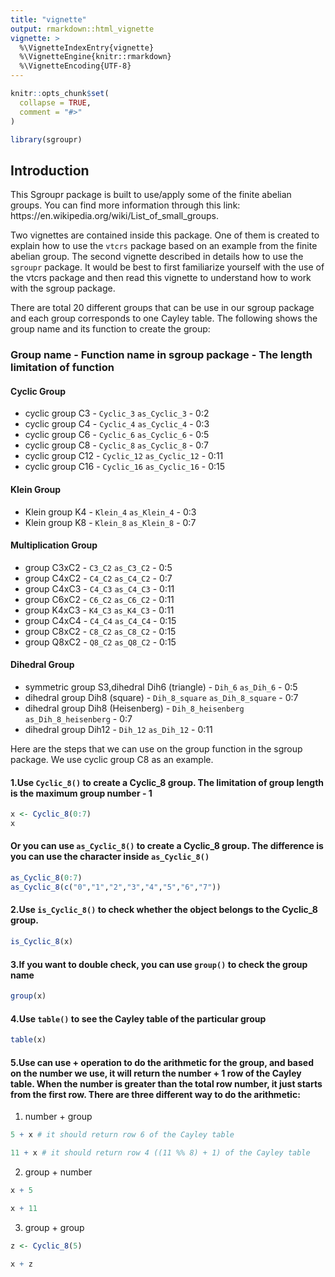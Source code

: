 ```yaml
---
title: "vignette"
output: rmarkdown::html_vignette
vignette: >
  %\VignetteIndexEntry{vignette}
  %\VignetteEngine{knitr::rmarkdown}
  %\VignetteEncoding{UTF-8}
---
```


```r
knitr::opts_chunk$set(
  collapse = TRUE,
  comment = "#>"
)
```

```r
library(sgroupr)
```

## Introduction

This Sgroupr package is built to use/apply some of the finite abelian groups. You can find more information through this link: https://en.wikipedia.org/wiki/List_of_small_groups. 

Two vignettes are contained inside this package. One of them is created to explain how to use the `vtcrs` package based on an example from the finite abelian group. The second vignette described in details how to use the `sgroupr` package. It would be best to first familiarize yourself with the use of the vtcrs package and then read this vignette to understand how to work with the sgroup package.

There are total 20 different groups that can be use in our sgroup package and each group corresponds to one Cayley table. The following shows the group name and its function to create the group:

### Group name - Function name in sgroup package - The length limitation of function

#### Cyclic Group
- cyclic group C3 - `Cyclic_3` `as_Cyclic_3`     - 0:2
- cyclic group C4 - `Cyclic_4` `as_Cyclic_4`     - 0:3
- cyclic group C6 - `Cyclic_6` `as_Cyclic_6`     - 0:5
- cyclic group C8 - `Cyclic_8` `as_Cyclic_8`     - 0:7
- cyclic group C12 - `Cyclic_12` `as_Cyclic_12` - 0:11
- cyclic group C16 - `Cyclic_16` `as_Cyclic_16` - 0:15

#### Klein Group
- Klein group K4 - `Klein_4` `as_Klein_4` - 0:3
- Klein group K8 - `Klein_8` `as_Klein_8` - 0:7

#### Multiplication Group
- group C3xC2 - `C3_C2` `as_C3_C2` - 0:5
- group C4xC2 - `C4_C2` `as_C4_C2` - 0:7
- group C4xC3 - `C4_C3` `as_C4_C3` - 0:11
- group C6xC2 - `C6_C2` `as_C6_C2` - 0:11
- group K4xC3 - `K4_C3` `as_K4_C3` - 0:11
- group C4xC4 - `C4_C4` `as_C4_C4` - 0:15
- group C8xC2 - `C8_C2` `as_C8_C2` - 0:15
- group Q8xC2 - `Q8_C2` `as_Q8_C2` - 0:15

#### Dihedral Group
- symmetric group S3,dihedral Dih6 (triangle) - `Dih_6` `as_Dih_6`            - 0:5
- dihedral group Dih8 (square) - `Dih_8_square` `as_Dih_8_square`             - 0:7
- dihedral group Dih8 (Heisenberg) - `Dih_8_heisenberg` `as_Dih_8_heisenberg` - 0:7
- dihedral group Dih12 - `Dih_12` `as_Dih_12`                                 - 0:11


Here are the steps that we can use on the group function in the sgroup package. We use cyclic group C8 as an example.

#### 1.Use `Cyclic_8()` to create a Cyclic_8 group. The limitation of group length is the maximum group number - 1 
```r
x <- Cyclic_8(0:7)
x
```

#### Or you can use `as_Cyclic_8()` to create a Cyclic_8 group. The difference is you can use the character inside `as_Cyclic_8()`
```r
as_Cyclic_8(0:7)
as_Cyclic_8(c("0","1","2","3","4","5","6","7"))
```

#### 2.Use `is_Cyclic_8()` to check whether the object belongs to the Cyclic_8 group. 
```r
is_Cyclic_8(x)
```

#### 3.If you want to double check, you can use `group()` to check the group name 
```r
group(x)
```

#### 4.Use `table()` to see the Cayley table of the particular group
```r
table(x)
```

#### 5.Use can use + operation to do the arithmetic for the group, and based on the number we use, it will return the number + 1 row of the Cayley table. When the number is greater than the total row number, it just starts from the first row. There are three different way to do the arithmetic:

1. number + group
```r
5 + x # it should return row 6 of the Cayley table 

11 + x # it should return row 4 ((11 %% 8) + 1) of the Cayley table 
```

2. group + number
```r
x + 5

x + 11 
```

3. group + group
```r
z <- Cyclic_8(5)

x + z
```

